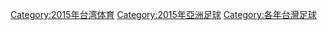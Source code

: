 [[Category:2015年台湾体育|Category:2015年台湾体育]]
[[Category:2015年亞洲足球|Category:2015年亞洲足球]]
[[Category:各年台灣足球|Category:各年台灣足球]]
